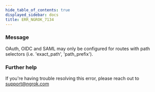 ```yaml
---
hide_table_of_contents: true
displayed_sidebar: docs
title: ERR_NGROK_7134
---
```




### Message

OAuth, OIDC and SAML may only be configured for routes with path selectors (i.e. 'exact_path', 'path_prefix').

<ErrorDetails error="err_ngrok_7134" />

### Further help

If you're having trouble resolving this error, please reach out to [support@ngrok.com](mailto:support@ngrok.com?subject=Help%20with%20ERR_NGROK_7134)
